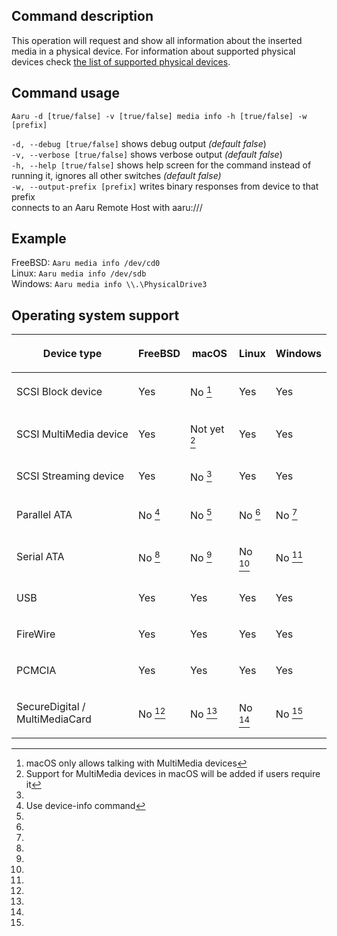 ==Command description==
This operation will request and show all information about the inserted media in a physical device. For information about supported physical devices check [[Supported-devices.mediawiki|the list of supported physical devices]].

==Command usage==
<code>Aaru -d [true/false] -v [true/false] media info -h [true/false] -w [prefix] <device-path/aaru-remote-host></code>

<code>-d, --debug [true/false]</code> shows debug output ''(default false'')<br />
<code>-v, --verbose [true/false]</code> shows verbose output ''(default false'')<br />
<code>-h, --help [true/false]</code> shows help screen for the command instead of running it, ignores all other switches ''(default false)''<br />
<code>-w, --output-prefix [prefix]</code> writes binary responses from device to that prefix<br />
<code><aaru-remote-host></code> connects to an Aaru Remote Host with aaru://<IP ADDRESS>/<DEVICE PATH><br /> 

==Example==
FreeBSD: <code>Aaru media info /dev/cd0</code><br />
Linux: <code>Aaru media info /dev/sdb</code><br />
Windows: <code>Aaru media info \\.\PhysicalDrive3</code><br />

==Operating system support==
{|
! Device type
! FreeBSD
! macOS
! Linux
! Windows
|-
| SCSI Block device
| Yes
| No <ref name="macOS permissions">macOS only allows talking with MultiMedia devices</ref>
| Yes
| Yes
|-
| SCSI MultiMedia device
| Yes
| Not yet <ref name="macOS users">Support for MultiMedia devices in macOS will be added if users require it</ref>
| Yes
| Yes
|-
| SCSI Streaming device
| Yes
| No <ref name="macOS permissions"/>
| Yes
| Yes
|-
| Parallel ATA
| No <ref name="atamedia">Use device-info command</ref>
| No <ref name="atamedia"/>
| No <ref name="atamedia"/>
| No <ref name="atamedia"/>
|-
| Serial ATA
| No <ref name="atamedia"/>
| No <ref name="atamedia"/>
| No <ref name="atamedia"/>
| No <ref name="atamedia"/>
|-
| USB
| Yes
| Yes
| Yes
| Yes
|-
| FireWire
| Yes
| Yes
| Yes
| Yes
|-
| PCMCIA
| Yes
| Yes
| Yes
| Yes
|-
| SecureDigital / MultiMediaCard
| No <ref name="atamedia"/>
| No <ref name="atamedia"/>
| No <ref name="atamedia"/>
| No <ref name="atamedia"/>
|}

<references/>
